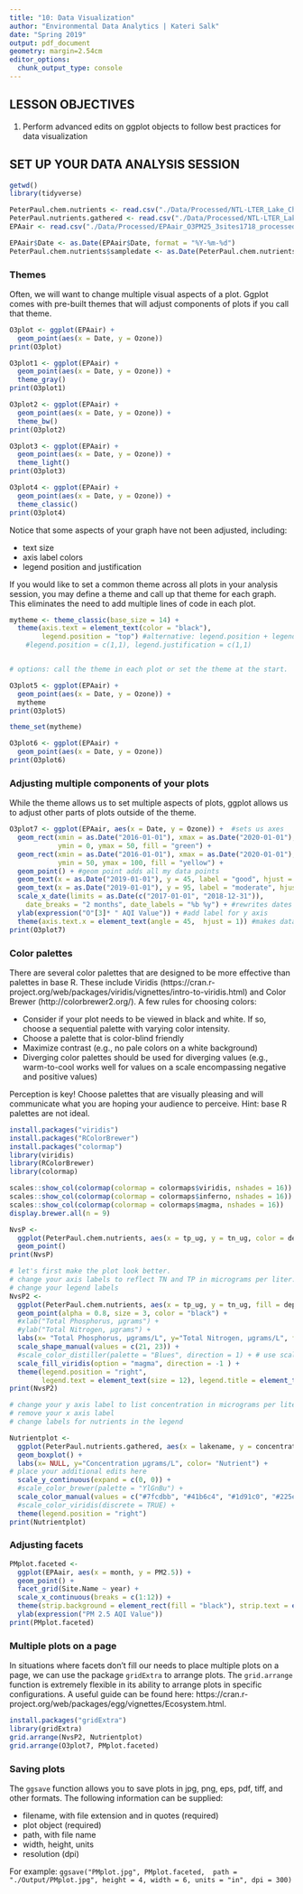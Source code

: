 ```yaml
---
title: "10: Data Visualization"
author: "Environmental Data Analytics | Kateri Salk"
date: "Spring 2019"
output: pdf_document
geometry: margin=2.54cm
editor_options: 
  chunk_output_type: console
---
```


## LESSON OBJECTIVES
1. Perform advanced edits on ggplot objects to follow best practices for data visualization

## SET UP YOUR DATA ANALYSIS SESSION

```r
getwd()
library(tidyverse)

PeterPaul.chem.nutrients <- read.csv("./Data/Processed/NTL-LTER_Lake_Chemistry_Nutrients_PeterPaul_Processed.csv")
PeterPaul.nutrients.gathered <- read.csv("./Data/Processed/NTL-LTER_Lake_Nutrients_PeterPaulGathered_Processed.csv")
EPAair <- read.csv("./Data/Processed/EPAair_O3PM25_3sites1718_processed.csv")

EPAair$Date <- as.Date(EPAair$Date, format = "%Y-%m-%d")
PeterPaul.chem.nutrients$sampledate <- as.Date(PeterPaul.chem.nutrients$sampledate, format = "%Y-%m-%d")

```


### Themes
Often, we will want to change multiple visual aspects of a plot. Ggplot comes with pre-built themes that will adjust components of plots if you call that theme. 
```r
O3plot <- ggplot(EPAair) +
  geom_point(aes(x = Date, y = Ozone)) 
print(O3plot)

O3plot1 <- ggplot(EPAair) +
  geom_point(aes(x = Date, y = Ozone)) +
  theme_gray()
print(O3plot1)

O3plot2 <- ggplot(EPAair) +
  geom_point(aes(x = Date, y = Ozone)) +
  theme_bw()
print(O3plot2)

O3plot3 <- ggplot(EPAair) +
  geom_point(aes(x = Date, y = Ozone)) +
  theme_light()
print(O3plot3)

O3plot4 <- ggplot(EPAair) +
  geom_point(aes(x = Date, y = Ozone)) +
  theme_classic()
print(O3plot4)
```

Notice that some aspects of your graph have not been adjusted, including: 

* text size
* axis label colors
* legend position and justification

If you would like to set a common theme across all plots in your analysis session, you may define a theme and call up that theme for each graph. This eliminates the need to add multiple lines of code in each plot. 

```r
mytheme <- theme_classic(base_size = 14) +
  theme(axis.text = element_text(color = "black"), 
        legend.position = "top") #alternative: legend.position + legend.justification
    #legend.position = c(1,1), legend.justification = c(1,1)


# options: call the theme in each plot or set the theme at the start. 

O3plot5 <- ggplot(EPAair) +
  geom_point(aes(x = Date, y = Ozone)) +
  mytheme
print(O3plot5)  

theme_set(mytheme)

O3plot6 <- ggplot(EPAair) +
  geom_point(aes(x = Date, y = Ozone))
print(O3plot6)  

```

### Adjusting multiple components of your plots

While the theme allows us to set multiple aspects of plots, ggplot allows us to adjust other parts of plots outside of the theme. 

```r
O3plot7 <- ggplot(EPAair, aes(x = Date, y = Ozone)) +  #sets us axes
  geom_rect(xmin = as.Date("2016-01-01"), xmax = as.Date("2020-01-01"),  #added green rectangle for 0 - 50 y axis
            ymin = 0, ymax = 50, fill = "green") +
  geom_rect(xmin = as.Date("2016-01-01"), xmax = as.Date("2020-01-01"), 
            ymin = 50, ymax = 100, fill = "yellow") +
  geom_point() + #geom point adds all my data points
  geom_text(x = as.Date("2019-01-01"), y = 45, label = "good", hjust = 1, fontface = "bold") + #added word good at height 45, hjust - offsets from center of x point specified
  geom_text(x = as.Date("2019-01-01"), y = 95, label = "moderate", hjust = 1, fontface = "bold") +
  scale_x_date(limits = as.Date(c("2017-01-01", "2018-12-31")), 
    date_breaks = "2 months", date_labels = "%b %y") + #rewrites dates from 2017-01 to Jan 17 - added ticks to every 2 months
  ylab(expression("O"[3]* " AQI Value")) + #add label for y axis 
  theme(axis.text.x = element_text(angle = 45,  hjust = 1)) #makes data angled
print(O3plot7)  

```

### Color palettes
There are several color palettes that are designed to be more effective than palettes in base R. These include Viridis (https://cran.r-project.org/web/packages/viridis/vignettes/intro-to-viridis.html) and Color Brewer (http://colorbrewer2.org/). A few rules for choosing colors: 

* Consider if your plot needs to be viewed in black and white. If so, choose a sequential palette with varying color intensity.
* Choose a palette that is color-blind friendly
* Maximize contrast (e.g., no pale colors on a white background)
* Diverging color palettes should be used for diverging values (e.g., warm-to-cool works well for values on a scale encompassing negative and positive values)

Perception is key! Choose palettes that are visually pleasing and will communicate what you are hoping your audience to perceive. Hint: base R palettes are not ideal.

```r
install.packages("viridis")
install.packages("RColorBrewer")
install.packages("colormap")
library(viridis)
library(RColorBrewer)
library(colormap)

scales::show_col(colormap(colormap = colormaps$viridis, nshades = 16))
scales::show_col(colormap(colormap = colormaps$inferno, nshades = 16))
scales::show_col(colormap(colormap = colormaps$magma, nshades = 16))
display.brewer.all(n = 9)

NvsP <-
  ggplot(PeterPaul.chem.nutrients, aes(x = tp_ug, y = tn_ug, color = depth, shape = lakename)) +
  geom_point() 
print(NvsP)

# let's first make the plot look better.
# change your axis labels to reflect TN and TP in micrograms per liter.
# change your legend labels
NvsP2 <-
  ggplot(PeterPaul.chem.nutrients, aes(x = tp_ug, y = tn_ug, fill = depth, shape = lakename)) +
  geom_point(alpha = 0.8, size = 3, color = "black") +
  #xlab("Total Phosphorus, μgrams") +
  #ylab("Total Nitrogen, μgrams") +
  labs(x= "Total Phosphorus, μgrams/L", y="Total Nitrogen, μgrams/L", fill= "Depth, m", shape= "Lake Name") +
  scale_shape_manual(values = c(21, 23)) +
  #scale_color_distiller(palette = "Blues", direction = 1) + # use scale_color_brewer for discrete variables
  scale_fill_viridis(option = "magma", direction = -1 ) +
  theme(legend.position = "right", 
        legend.text = element_text(size = 12), legend.title = element_text(size = 12))
print(NvsP2)

# change your y axis label to list concentration in micrograms per liter
# remove your x axis label
# change labels for nutrients in the legend

Nutrientplot <-
  ggplot(PeterPaul.nutrients.gathered, aes(x = lakename, y = concentration, color = nutrient)) +
  geom_boxplot() +
  labs(x= NULL, y="Concentration μgrams/L", color= "Nutrient") +
# place your additional edits here
  scale_y_continuous(expand = c(0, 0)) +
  #scale_color_brewer(palette = "YlGnBu") +
  scale_color_manual(values = c("#7fcdbb", "#41b6c4", "#1d91c0", "#225ea8", "#0c2c84"), labels = c("Ammonium", "Nitrite", "Phosphate", "Total Nitrogen", "Total Phosphorus")) +
  #scale_color_viridis(discrete = TRUE) +
  theme(legend.position = "right")
print(Nutrientplot)
```

### Adjusting facets

```r
PMplot.faceted <-
  ggplot(EPAair, aes(x = month, y = PM2.5)) +
  geom_point() +
  facet_grid(Site.Name ~ year) + 
  scale_x_continuous(breaks = c(1:12)) +
  theme(strip.background = element_rect(fill = "black"), strip.text = element_text(color = "white"))
  ylab(expression("PM 2.5 AQI Value")) 
print(PMplot.faceted)

```

### Multiple plots on a page
In situations where facets don't fill our needs to place multiple plots on a page, we can use the package `gridExtra` to arrange plots. The `grid.arrange` function is extremely flexible in its ability to arrange plots in specific configurations. A useful guide can be found here: https://cran.r-project.org/web/packages/egg/vignettes/Ecosystem.html.

```r
install.packages("gridExtra")
library(gridExtra)
grid.arrange(NvsP2, Nutrientplot)
grid.arrange(O3plot7, PMplot.faceted)

```

### Saving plots
The `ggsave` function allows you to save plots in jpg, png, eps, pdf, tiff, and other formats. The following information can be supplied: 

* filename, with file extension and in quotes (required)
* plot object (required)
* path, with file name 
* width, height, units 
* resolution (dpi)

For example: 
`ggsave("PMplot.jpg", PMplot.faceted,  path = "./Output/PMplot.jpg", height = 4, width = 6, units = "in", dpi = 300)`

